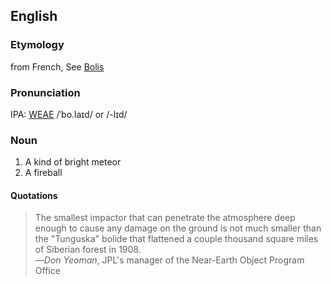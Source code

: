 ==English==
===Etymology===
from French, See [[Bolis]]
===Pronunciation===
IPA: [[WEAE]] /ˈbo.laɪd/ or /-lɪd/

===Noun===
#A kind of bright meteor
#A fireball

====Quotations====
<BLOCKQUOTE>
The smallest impactor that can penetrate the atmosphere deep enough to cause any damage on the ground is not much smaller than the "Tunguska" bolide that flattened a couple thousand square miles of Siberian forest in 1908.<BR>
&mdash;''Don Yeoman'', JPL's manager of the Near-Earth Object Program Office
</BLOCKQUOTE>